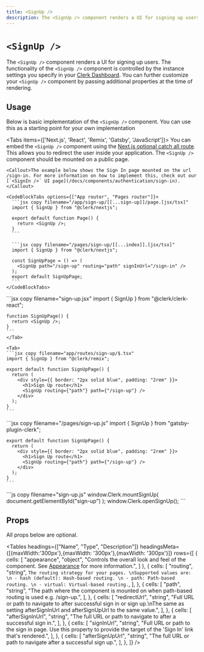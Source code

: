 ```yaml
---
title: <SignUp />
description: The <SignUp /> component renders a UI for signing up users.
---
```


# `<SignUp />`

<Images
  width={496}
  height={780}
  src="/docs/images/ui-components/component-sign_up.svg"
  alt="Sign up component example"
/>

The `<SignUp />` component renders a UI for signing up users. The functionality of the `<SignUp />` component is controlled by the instance settings you specify in your [Clerk Dashboard](https://dashboard.clerk.dev). You can further customize your `<SignUp />` component by passing additional properties at the time of rendering.

## Usage

Below is basic implementation of the `<SignUp />` component. You can use this as a starting point for your own implementation

<Tabs items={['Next.js', 'React', 'Remix', 'Gatsby', 'JavaScript']}>
  <Tab>
    You can embed the `<SignUp />` component using the [Next.js optional catch all route](https://nextjs.org/docs/pages/building-your-application/routing/dynamic-routes#optional-catch-all-routes). This allows you to redirect the user inside your application. The `<SignUp />` component should be mounted on a public page.

    <Callout>The example below shows the Sign In page mounted on the url /sign-in. For more information on how to implement this, check out our [`<SignIn />` UI page](/docs/components/authentication/sign-in).</Callout>

    <CodeBlockTabs options={["App router", "Pages router"]}>
      ```jsx copy filename="/app/sign-up/[[...sign-up]]/page.[jsx/tsx]"
      import { SignUp } from "@clerk/nextjs";

      export default function Page() {
        return <SignUp />;
      }
      ```

      ```jsx copy filename="/pages/sign-up/[[...index]].[jsx/tsx]"
      import { SignUp } from "@clerk/nextjs";

      const SignUpPage = () => (
        <SignUp path="/sign-up" routing="path" signInUrl="/sign-in" />
      );
      export default SignUpPage;
      ```
    </CodeBlockTabs>
  </Tab>

  <Tab>
    ```jsx copy filename="sign-up.jsx"
    import { SignUp } from "@clerk/clerk-react";

    function SignUpPage() {
      return <SignUp />;
    }
    ```
    </Tab>

    <Tab>
    ```jsx copy filename="app/routes/sign-up/$.tsx"
    import { SignUp } from "@clerk/remix";

    export default function SignUpPage() {
      return (
        <div style={{ border: "2px solid blue", padding: "2rem" }}>
          <h1>Sign Up route</h1>
          <SignUp routing={"path"} path={"/sign-up"} />
        </div>
      );
    }
    ```
  </Tab>

  <Tab>
    ```jsx copy filename="/pages/sign-up.js"
    import { SignUp } from "gatsby-plugin-clerk";

    export default function SignUpPage() {
      return (
        <div style={{ border: "2px solid blue", padding: "2rem" }}>
          <h1>Sign Up route</h1>
          <SignUp routing={"path"} path={"/sign-up"} />
        </div>
      );
    }
    ```
  </Tab>

  <Tab>
    ```js copy filename="sign-up.js"
    window.Clerk.mountSignUp(
      document.getElementById("sign-up")
    );
    window.Clerk.openSignUp();
    ```
  </Tab>
</Tabs>

## Props

All props below are optional.

<Tables
  headings={["Name", "Type", "Description"]}
  headingsMeta={[{maxWidth:'300px'},{maxWidth: '300px'},{maxWidth: '300px'}]}
  rows={[
    {
      cells: [
        "appearance",
        "object",
        "Controls the overall look and feel of the component. See [Appearance](/docs/components/ui/appearance) for more information.",
      ]
    },
    {
      cells: [
        "routing",
        "string",
        `The routing strategy for your pages. \nSupported values are: \n - hash (default): Hash-based routing. \n - path: Path-based routing. \n - virtual: Virtual-based routing.`,
      ],
    },
    {
      cells: [
        "path",
        "string",
        "The path where the component is mounted on when path-based routing is used e.g. /sign-up.",
      ],
    },
    {
      cells: [
        "redirectUrl",
        "string",
        "Full URL or path to navigate to after successful sign in or sign up.\nThe same as setting afterSignInUrl and afterSignUpUrl to the same value.",
      ],
    },
    {
      cells: [
        "afterSignInUrl",
        "string",
        "The full URL or path to navigate to after a successful sign in.",
      ],
    },
    {
      cells: [
        "signInUrl",
        "string",
        "Full URL or path to the sign in page. Use this property to provide the target of the 'Sign In' link that's rendered.",
      ],
    },
    {
      cells: [
        "afterSignUpUrl",
        "string",
        "The full URL or path to navigate after a successful sign up.",
      ],
    },
  ]}
/>
